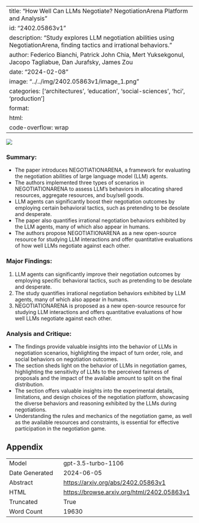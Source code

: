 
---
title: "How Well Can LLMs Negotiate? NegotiationArena Platform and Analysis"
id: "2402.05863v1"
description: "Study explores LLM negotiation abilities using NegotiationArena, finding tactics and irrational behaviors."
author: Federico Bianchi, Patrick John Chia, Mert Yuksekgonul, Jacopo Tagliabue, Dan Jurafsky, James Zou
date: "2024-02-08"
image: "../../img/2402.05863v1/image_1.png"
categories: ['architectures', 'education', 'social-sciences', 'hci', 'production']
format:
  html:
    code-overflow: wrap
---

![](../../img/2402.05863v1/image_1.png)

### Summary:
- The paper introduces NEGOTIATIONARENA, a framework for evaluating the negotiation abilities of large language model (LLM) agents.
- The authors implemented three types of scenarios in NEGOTIATIONARENA to assess LLM's behaviors in allocating shared resources, aggregate resources, and buy/sell goods.
- LLM agents can significantly boost their negotiation outcomes by employing certain behavioral tactics, such as pretending to be desolate and desperate.
- The paper also quantifies irrational negotiation behaviors exhibited by the LLM agents, many of which also appear in humans.
- The authors propose NEGOTIATIONARENA as a new open-source resource for studying LLM interactions and offer quantitative evaluations of how well LLMs negotiate against each other.

### Major Findings:
1. LLM agents can significantly improve their negotiation outcomes by employing specific behavioral tactics, such as pretending to be desolate and desperate.
2. The study quantifies irrational negotiation behaviors exhibited by LLM agents, many of which also appear in humans.
3. NEGOTIATIONARENA is proposed as a new open-source resource for studying LLM interactions and offers quantitative evaluations of how well LLMs negotiate against each other.

### Analysis and Critique:
- The findings provide valuable insights into the behavior of LLMs in negotiation scenarios, highlighting the impact of turn order, role, and social behaviors on negotiation outcomes.
- The section sheds light on the behavior of LLMs in negotiation games, highlighting the sensitivity of LLMs to the perceived fairness of proposals and the impact of the available amount to split on the final distribution.
- The section offers valuable insights into the experimental details, limitations, and design choices of the negotiation platform, showcasing the diverse behaviors and reasoning exhibited by the LLMs during negotiations.
- Understanding the rules and mechanics of the negotiation game, as well as the available resources and constraints, is essential for effective participation in the negotiation game.

## Appendix

|          |          |
|----------|----------|
| Model     | gpt-3.5-turbo-1106       |
| Date Generated     | 2024-06-05       |
| Abstract | [https://arxiv.org/abs/2402.05863v1](https://arxiv.org/abs/2402.05863v1)        |
| HTML     | [https://browse.arxiv.org/html/2402.05863v1](https://browse.arxiv.org/html/2402.05863v1)       |
| Truncated       | True       |
| Word Count       | 19630       |